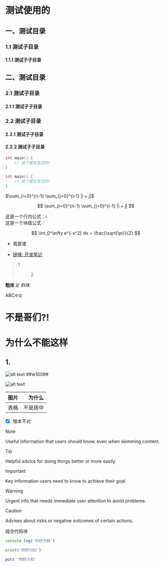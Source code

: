 # 测试使用的

## 一、测试目录
### 1.1 测试子目录
#### 1.1.1 测试子子目录

## 二、测试目录
### 2.1 测试子目录
#### 2.1.1 测试子子目录
### 2.2 测试子目录
#### 2.2.1 测试子子目录
#### 2.2.2 测试子子目录

```cpp
int main() {
    // 这个是交互式的!
}
```

```C vscode
int main() {
    // 这个是交互式的!
}
```


$\sum_{i=0}^{n-1} \sum_{j=0}^{i-1} |i + j|$

$$
\sum_{i=0}^{n-1} \sum_{j=0}^{i-1} |i + j|
$$

这是一个行内公式：$i$  
这是一个块级公式：

$$
\int_0^\infty e^{-x^2} dx = \frac{\sqrt{\pi}}{2}
$$

- 我是谁

- [链接: 开发笔记](../../01-开发笔记/index.md)

> 1
> > 2

**粗体** `定` *斜体*

ABC`中文`

# 不是哥们?!
# 为什么不能这样
## 1.

![alt text ##w100##](./PixPin_2025-04-13_23-21-43.png)

![alt text](PixPin_2025-04-13_23-21-43.png)

|图片|为什么|
|:-:|-:|
|表格|不是居中|

- [x] 根本不对

> [!NOTE]
> Useful information that users should know, even when skimming content.

> [!TIP]
> Helpful advice for doing things better or more easily.

> [!IMPORTANT]
> Key information users need to know to achieve their goal.

> [!WARNING]
> Urgent info that needs immediate user attention to avoid problems.

> [!CAUTION]
> Advises about risks or negative outcomes of certain actions.

组合代码块

```javascript {1}
console.log('你好力扣')
```
```python {1}
print('你好力扣')
```
```ruby {3} 
puts '你好力扣'
```